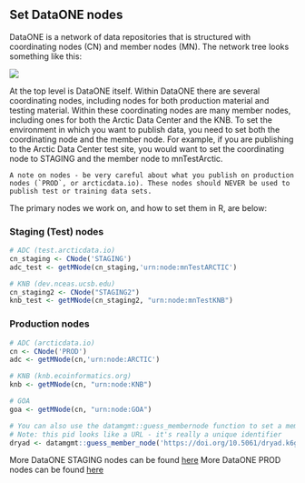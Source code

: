## Set DataONE nodes 

DataONE is a network of data repositories that is structured with coordinating nodes (CN) and member nodes (MN). The network tree looks something like this:

![](../images/dataone-nodes-tree.png)

At the top level is DataONE itself. Within DataONE there are several coordinating nodes, including nodes for both production material and testing material. Within these coordinating nodes are many member nodes, including ones for both the Arctic Data Center and the KNB. To set the environment in which you want to publish data, you need to set both the coordinating node and the member node. For example, if you are publishing to the Arctic Data Center test site, you would want to set the coordinating node to STAGING and the member node to mnTestArctic.

```block
A note on nodes - be very careful about what you publish on production nodes (`PROD`, or arcticdata.io). These nodes should NEVER be used to publish test or training data sets.
```

The primary nodes we work on, and how to set them in R, are below:

### Staging (Test) nodes

```r
# ADC (test.arcticdata.io)
cn_staging <- CNode('STAGING')
adc_test <- getMNode(cn_staging,'urn:node:mnTestARCTIC')

# KNB (dev.nceas.ucsb.edu)
cn_staging2 <- CNode("STAGING2")
knb_test <- getMNode(cn_staging2, "urn:node:mnTestKNB")
```

### Production nodes

```r
# ADC (arcticdata.io)
cn <- CNode('PROD')
adc <- getMNode(cn,'urn:node:ARCTIC')

# KNB (knb.ecoinformatics.org)
knb <- getMNode(cn, "urn:node:KNB")

# GOA 
goa <- getMNode(cn, "urn:node:GOA")

# You can also use the datamgmt::guess_membernode function to set a member node
# Note: this pid looks like a URL - it's really a unique identifier
dryad <- datamgmt::guess_member_node('https://doi.org/10.5061/dryad.k6gf1tf/15?ver=2018-09-18T03:54:10.492+00:00')
```

More DataONE STAGING nodes can be found <a href = 'https://cn-stage.test.dataone.org/cn/v2/node' target='_blank'>here</a>
More DataONE PROD nodes can be found <a href = 'https://cn.dataone.org/cn/v2/node' target='_blank'>here</a>
